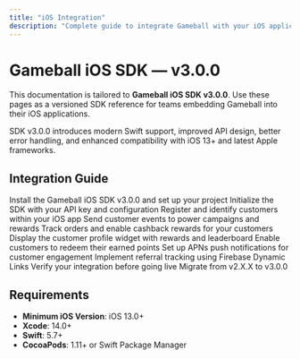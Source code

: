 ```yaml
---
title: "iOS Integration"
description: "Complete guide to integrate Gameball with your iOS application using SDK v3.0.0"
---
```


# Gameball iOS SDK — v3.0.0

This documentation is tailored to **Gameball iOS SDK v3.0.0**. Use these pages as a versioned SDK reference for teams embedding Gameball into their iOS applications.

<Info>
SDK v3.0.0 introduces modern Swift support, improved API design, better error handling, and enhanced compatibility with iOS 13+ and latest Apple frameworks.
</Info>

## Integration Guide

<CardGroup cols={2}>
  <Card title="Getting Started" icon="rocket" href="/installation-guide/ios-v3/getting-started">
    Install the Gameball iOS SDK v3.0.0 and set up your project
  </Card>

  <Card title="Initialize SDK" icon="play" href="/installation-guide/ios-v3/initialize-sdk">
    Initialize the SDK with your API key and configuration
  </Card>

  <Card title="Initialize Customer Profile" icon="user" href="/installation-guide/ios-v3/initialize-profile">
    Register and identify customers within your iOS app
  </Card>

  <Card title="Track Customer Events" icon="chart-line" href="/installation-guide/ios-v3/track-events">
    Send customer events to power campaigns and rewards
  </Card>

  <Card title="Track Orders & Cashback" icon="dollar-sign" href="/installation-guide/ios-v3/track-orders">
    Track orders and enable cashback rewards for your customers
  </Card>

  <Card title="Show Profile Widget" icon="window" href="/installation-guide/ios-v3/show-profile">
    Display the customer profile widget with rewards and leaderboard
  </Card>

  <Card title="Integrate Redemption" icon="gift" href="/installation-guide/ios-v3/integrate-redemption">
    Enable customers to redeem their earned points
  </Card>

  <Card title="Push Notifications" icon="bell" href="/installation-guide/ios-v3/push-notifications">
    Set up APNs push notifications for customer engagement
  </Card>

  <Card title="Track Referrals" icon="users" href="/installation-guide/ios-v3/track-referrals">
    Implement referral tracking using Firebase Dynamic Links
  </Card>

  <Card title="Go-Live Checklist" icon="check" href="/installation-guide/ios-v3/go-live-checklist">
    Verify your integration before going live
  </Card>

  <Card title="Migration Notes" icon="arrow-right" href="/installation-guide/ios-v3/migration-notes">
    Migrate from v2.X.X to v3.0.0
  </Card>
</CardGroup>

## Requirements

- **Minimum iOS Version**: iOS 13.0+
- **Xcode**: 14.0+
- **Swift**: 5.7+
- **CocoaPods**: 1.11+ or Swift Package Manager


